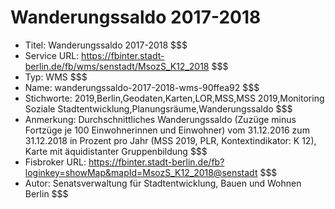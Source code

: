 # Wanderungssaldo 2017-2018
- Titel: Wanderungssaldo 2017-2018 $$$
- Service URL: https://fbinter.stadt-berlin.de/fb/wms/senstadt/MsozS_K12_2018 $$$
- Typ: WMS $$$
- Name: wanderungssaldo-2017-2018-wms-90ffea92 $$$
- Stichworte: 2019,Berlin,Geodaten,Karten,LOR,MSS,MSS 2019,Monitoring Soziale Stadtentwicklung,Planungsräume,Wanderungssaldo $$$
- Anmerkung: Durchschnittliches Wanderungssaldo (Zuzüge minus Fortzüge je 100 Einwohnerinnen und Einwohner) vom 31.12.2016 zum 31.12.2018 in Prozent pro Jahr (MSS 2019, PLR, Kontextindikator: K 12), Karte mit äquidistanter Gruppenbildung $$$
- Fisbroker URL: https://fbinter.stadt-berlin.de/fb?loginkey=showMap&mapId=MsozS_K12_2018@senstadt $$$
- Autor: Senatsverwaltung für Stadtentwicklung, Bauen und Wohnen Berlin $$$
